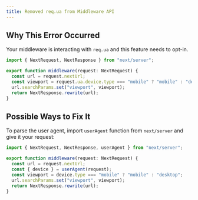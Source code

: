 ```yaml
---
title: Removed req.ua from Middleware API
---
```


## Why This Error Occurred

Your middleware is interacting with `req.ua` and this feature needs to opt-in.

```ts filename="middleware.ts"
import { NextRequest, NextResponse } from "next/server";

export function middleware(request: NextRequest) {
  const url = request.nextUrl;
  const viewport = request.ua.device.type === "mobile" ? "mobile" : "desktop";
  url.searchParams.set("viewport", viewport);
  return NextResponse.rewrite(url);
}
```

## Possible Ways to Fix It

To parse the user agent, import `userAgent` function from `next/server` and give it your request:

```ts filename="middleware.ts"
import { NextRequest, NextResponse, userAgent } from "next/server";

export function middleware(request: NextRequest) {
  const url = request.nextUrl;
  const { device } = userAgent(request);
  const viewport = device.type === "mobile" ? "mobile" : "desktop";
  url.searchParams.set("viewport", viewport);
  return NextResponse.rewrite(url);
}
```
